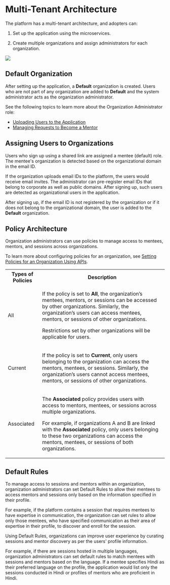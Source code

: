 
# Multi-Tenant Architecture

The <PartialExample mentored /> platform has a multi-tenant architecture, and adopters can:

1. Set up the application using the microservices.

2. Create multiple organizations and assign administrators for each organization.

![](media/saasarchitecture.png)

## Default Organization

After setting up the application, a **Default** organization is created. Users who are not part of any organization are added to **Default** and the system administrator acts as the organization administrator.

<p>  
    <Admonition type="info">
    <p>See the following topics to learn more about the Organization Administrator role:</p>
    <ul>
    <li><a href="bulkupload">Uploading Users to the Application</a></li>
    <li><a href="managementorrequests">Managing Requests to Become a Mentor</a></li>
    </ul>
    </Admonition>
</p>

## Assigning Users to Organizations

Users who sign up using a shared link are assigned a mentee (default) role. The mentee's organization is detected based on the organizational domain in the email ID.

If the organization uploads email IDs to the platform, the users would receive email invites. The administrator can pre-register email IDs that belong to corporate as well as public domains. After signing up, such users are detected as organizational users in the application.

<p>  
    <Admonition type="note">
    <p>After signing up, if the email ID is not registered by the organization or if it does not belong to the organizational domain, the user is added to the <b>Default</b> organization.</p>
    </Admonition>
</p>

## Policy Architecture

Organization administrators can use policies to manage access to mentees, mentors, and sessions across organizations.

<p>  
  <Admonition type="info">
  <p>To learn more about configuring policies for an organization, see <a href="api-setpolicies">Setting Policies for an Organization Using APIs</a>.</p>
  </Admonition>
</p>

<table>
  <tr>
    <th>Types of Policies</th>
    <th>Description</th>
  </tr>
  <tr>
    <td>All</td>
    <td><p>If the policy is set to <b>All</b>, the organization’s mentees, mentors, or sessions can be accessed by other organizations. Similarly, the organization’s users can access mentees, mentors, or sessions of other organizations.</p><p><Admonition type="note"><p>Restrictions set by other organizations will be applicable for users.</p></Admonition></p></td>
  </tr>
  <tr>
    <td>Current</td>
    <td><p>If the policy is set to <b>Current</b>, only users belonging to the organization can access the mentors, mentees, or sessions. Similarly, the organization’s users cannot access mentees, mentors, or sessions of other organizations.</p></td>
  </tr>
  <tr>
    <td>Associated</td>
    <td><p>The <b>Associated</b> policy provides users with access to mentors, mentees, or sessions across multiple organizations.</p><p>For example, if organizations A and B are linked with the <b>Associated</b> policy, only users belonging to these two organizations can access the mentors, mentees, or sessions of both organizations.</p></td>
  </tr>
</table>

## Default Rules

To manage access to sessions and mentors within an organization, organization administrators can set Default Rules to allow their mentees to access mentors and sessions only based on the information specified in their profile. 

For example, if the platform contains a session that requires mentees to have expertise in communication, the organization can set rules to allow only those mentees, who have specified communication as their area of expertise in their profile, to discover and enroll for the session.

Using Default Rules, organizations can improve user experience by curating sessions and mentor discovery as per the users' profile information. 

For example, if there are sessions hosted in multiple languages, organization administrators can set default rules to match mentees with sessions and mentors based on the language. If a mentee specifies Hindi as their preferred language on the profile, the application would list only the sessions conducted in Hindi or profiles of mentors who are proficient in Hindi.
